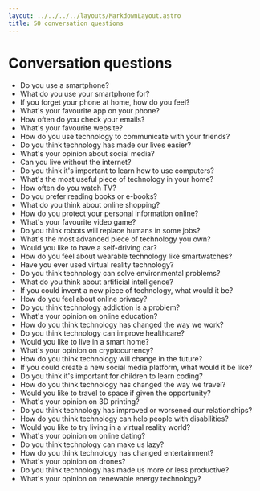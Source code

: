 ```yaml
---
layout: ../../../../layouts/MarkdownLayout.astro
title: 50 conversation questions
---
```



<Breadcrumbs>
  <BreadcrumbsItem href="/pre-intermediate" label="Pre-int" />
  <BreadcrumbsItem href="/pre-intermediate/week8" label="Week 8" />
  <BreadcrumbsItem currentPage={true} label="Speaking" />
</Breadcrumbs>

# Conversation questions

- Do you use a smartphone?
- What do you use your smartphone for?
- If you forget your phone at home, how do you feel?
- What's your favourite app on your phone?
- How often do you check your emails?
- What's your favourite website?
- How do you use technology to communicate with your friends?
- Do you think technology has made our lives easier?
- What's your opinion about social media?
- Can you live without the internet?
- Do you think it's important to learn how to use computers?
- What's the most useful piece of technology in your home?
- How often do you watch TV?
- Do you prefer reading books or e-books?
- What do you think about online shopping?
- How do you protect your personal information online?
- What's your favourite video game?
- Do you think robots will replace humans in some jobs?
- What's the most advanced piece of technology you own?
- Would you like to have a self-driving car?
- How do you feel about wearable technology like smartwatches?
- Have you ever used virtual reality technology?
- Do you think technology can solve environmental problems?
- What do you think about artificial intelligence?
- If you could invent a new piece of technology, what would it be?
- How do you feel about online privacy?
- Do you think technology addiction is a problem?
- What's your opinion on online education?
- How do you think technology has changed the way we work?
- Do you think technology can improve healthcare?
- Would you like to live in a smart home?
- What's your opinion on cryptocurrency?
- How do you think technology will change in the future?
- If you could create a new social media platform, what would it be like?
- Do you think it's important for children to learn coding?
- How do you think technology has changed the way we travel?
- Would you like to travel to space if given the opportunity?
- What's your opinion on 3D printing?
- Do you think technology has improved or worsened our relationships?
- How do you think technology can help people with disabilities?
- Would you like to try living in a virtual reality world?
- What's your opinion on online dating?
- Do you think technology can make us lazy?
- How do you think technology has changed entertainment?
- What's your opinion on drones?
- Do you think technology has made us more or less productive?
- What's your opinion on renewable energy technology?
